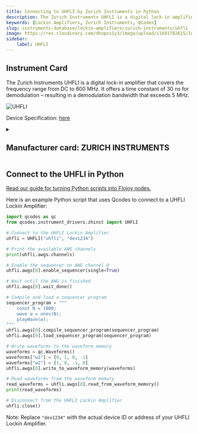 ```yaml
---
title: Connecting to UHFLI by Zurich Instruments in Python
description: The Zurich Instruments UHFLI is a digital lock-in amplifier that covers the frequency range from DC to 600 MHz. It offers a time constant of 30 ns for demodulation – resulting in a demodulation bandwidth that exceeds 5 MHz.
keywords: [Lockin Amplifiers, Zurich Instruments, QCodes] 
slug: instruments-database/lockin-amplifiers/zurich-instruments/uhfli 
image: https://res.cloudinary.com/dhopxs1y3/image/upload/v1691782615/Instruments/Lockin%20Amplifiers/UHFLI/UHFLI.webp
sidebar:
    label: UHFLI 
---
```



## Instrument Card

The Zurich Instruments UHFLI is a digital lock-in amplifier that covers the frequency range from DC to 600 MHz. It offers a time constant of 30 ns for demodulation – resulting in a demodulation bandwidth that exceeds 5 MHz.

![UHFLI](https://res.cloudinary.com/dhopxs1y3/image/upload/v1691782615/Instruments/Lockin%20Amplifiers/UHFLI/UHFLI.webp)

Device Specification: [here](https://docs.zhinst.com/pdf/ziUHF_UserManual.pdf)

<details style={{ marginTop: "15px"}}>
<summary><h2 style={{display:'inline'}}>Manufacturer card: ZURICH INSTRUMENTS</h2></summary>

![ZURICH INSTRUMENTS](https://res.cloudinary.com/dhopxs1y3/image/upload/v1692806207/Instruments/Vendor%20Logos/Zurich_Instruments.png)

Zurich Instruments Ltd. is a privately owned company developing and selling advanced test and measurement instruments equipped with software for dynamic signal analysis.

- Headquarters: Switzerland
- Yearly Revenue (millions, USD): 38
- Vendor Website: [here](https://www.zhinst.com/americas/en)

</details>


<FeaturedInstrumentVideo category="LOCKIN_AMPLIFIERS" />

## Connect to the UHFLI in Python

[Read our guide for turning Python scripts into Flojoy nodes.](https://docs.flojoy.ai/contribution/blocks/custom-flojoy-block/)



<Tabs>
<TabItem value="Flojoy" label="Flojoy" className="flojoy-instrument-tabs">

<SectionsCard category="LOCKIN_AMPLIFIERS" manufacturer="Zurich Instruments"></SectionsCard>

</TabItem>
<TabItem value="QCodes" label="QCodes">

Here is an example Python script that uses Qcodes to connect to a UHFLI Lockin Amplifier:

```python
import qcodes as qc
from qcodes.instrument_drivers.zhinst import UHFLI

# Connect to the UHFLI Lockin Amplifier
uhfli = UHFLI("uhfli", "dev1234")

# Print the available AWG channels
print(uhfli.awgs.channels)

# Enable the sequencer on AWG channel 0
uhfli.awgs[0].enable_sequencer(single=True)

# Wait until the AWG is finished
uhfli.awgs[0].wait_done()

# Compile and load a sequencer program
sequencer_program = """
    const N = 1000;
    wave w = ones(N);
    playWave(w);
"""
uhfli.awgs[0].compile_sequencer_program(sequencer_program)
uhfli.awgs[0].load_sequencer_program(sequencer_program)

# Write waveforms to the waveform memory
waveforms = qc.Waveforms()
waveforms["w1"] = [0, 1, 0, -1]
waveforms["w2"] = [1, 0, -1, 0]
uhfli.awgs[0].write_to_waveform_memory(waveforms)

# Read waveforms from the waveform memory
read_waveforms = uhfli.awgs[0].read_from_waveform_memory()
print(read_waveforms)

# Disconnect from the UHFLI Lockin Amplifier
uhfli.close()
```

Note: Replace `"dev1234"` with the actual device ID or address of your UHFLI Lockin Amplifier.

</TabItem>
</Tabs>